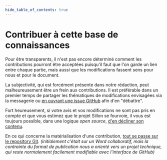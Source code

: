 ```yaml
---
hide_table_of_contents: true
---
```


# Contribuer à cette base de connaissances

Pour être transparents, il n'est pas encore déterminé comment les contributions pourront être acceptées puisqu'il faut que l'on garde un lien entre chaque partie, mais aussi que les modifications fassent sens pour nous et pour le document.

La subjectivité, qui est forcément présente dans notre rédaction, peut malheureusement être un frein aux contributions. Il est préférable dans un premier temps de partager les thématiques de modifications envisagées via la messagerie ou [en ouvrant une issue GitHub](https://github.com/betagouv/sillon/issues) afin d'en "débattre".

Fort heureusement, si votre avis et vos modifications ne sont pas pris en compte et que vous estimez que le projet Sillon se fourvoie, il vous est toujours possible, dans une logique _open source_, [d'en décliner son contenu](go-further/decline-this-knowledge-base.mdx).

En ce qui concerne la matérialisation d'une contribution, [tout se passe sur le repository Git](https://github.com/betagouv/sillon). _(initialement c'était sur un Word collaboratif, mais la contrainte du format de publication nous a orienté vers un projet technique, qui reste normalement facilement modifiable avec l'interface de GitHub)_

